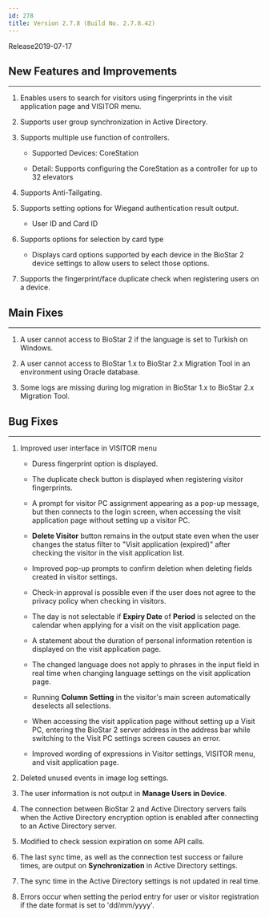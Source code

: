 ```yaml
---
id: 278
title: Version 2.7.8 (Build No. 2.7.8.42)
---
```


Release<Separator/>2019-07-17

## New Features and Improvements

---

1. Enables users to search for visitors using fingerprints in the visit application page and VISITOR menu.

1. Supports user group synchronization in Active Directory.

1. Supports multiple use function of controllers.

    * Supported Devices: CoreStation

    * Detail: Supports configuring the CoreStation as a controller for up to 32 elevators

1. Supports Anti-Tailgating.

1. Supports setting options for Wiegand authentication result output.

    * User ID and Card ID

1. Supports options for selection by card type

    * Displays card options supported by each device in the BioStar 2 device settings to allow users to select those options.

1. Supports the fingerprint/face duplicate check when registering users on a device.

## Main Fixes

---

1. A user cannot access to BioStar 2 if the language is set to Turkish on Windows.

1. A user cannot access to BioStar 1.x to BioStar 2.x Migration Tool in an environment using Oracle database.

1. Some logs are missing during log migration in BioStar 1.x to BioStar 2.x Migration Tool.

## Bug Fixes

---

1. Improved user interface in VISITOR menu

    * Duress fingerprint option is displayed.

    * The duplicate check button is displayed when registering visitor fingerprints.

    * A prompt for visitor PC assignment appearing as a pop-up message, but then connects to the login screen, when accessing the visit application page without setting up a visitor PC.

    * **Delete Visitor** button remains in the output state even when the user changes the status filter to "Visit application (expired)" after checking the visitor in the visit application list.

    * Improved pop-up prompts to confirm deletion when deleting fields created in visitor settings.

    * Check-in approval is possible even if the user does not agree to the privacy policy when checking in visitors.

    * The day is not selectable if **Expiry Date** of **Period** is selected on the calendar when applying for a visit on the visit application page.

    * A statement about the duration of personal information retention is displayed on the visit application page.

    * The changed language does not apply to phrases in the input field in real time when changing language settings on the visit application page.

    * Running **Column Setting** in the visitor's main screen automatically deselects all selections.

    * When accessing the visit application page without setting up a Visit PC, entering the BioStar 2 server address in the address bar while switching to the Visit PC settings screen causes an error.

    * Improved wording of expressions in Visitor settings, VISITOR menu, and visit application page.

1. Deleted unused events in image log settings.

1. The user information is not output in **Manage Users in Device**.

1. The connection between BioStar 2 and Active Directory servers fails when the Active Directory encryption option is enabled after connecting to an Active Directory server.

1. Modified to check session expiration on some API calls.

1. The last sync time, as well as the connection test success or failure times, are output on **Synchronization** in Active Directory settings.

1. The sync time in the Active Directory settings is not updated in real time.

1. Errors occur when setting the period entry for user or visitor registration if the date format is set to 'dd/mm/yyyy'.